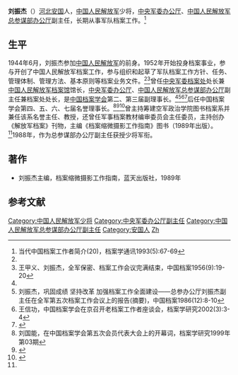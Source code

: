 '''刘振杰'''（{{bd|1927年|||}}）[[河北|河北]][[安国市|安国]]人，[[中国人民解放军|中国人民解放军]]少将，[[中央军委办公厅|中央军委办公厅]]、[[中国人民解放军总参谋部办公厅|中国人民解放军总参谋部办公厅]]副主任，长期从事军队档案工作。<ref name=jianjie>当代中国档案工作者简介(20)，档案学通讯1993(5):67-69</ref>

==生平==
1944年6月，刘振杰参加[[中国人民解放军|中国人民解放军]]的前身。1952年开始投身档案事业，参与开创了中国人民解放军档案工作，参与组织和起草了军队档案工作方针、任务、管理体制、管理方法、基本原则等档案业务文件。<ref name=jianjie/><ref>王甲义、刘振杰，全军保密、档案工作会议完满结束，中国档案1956(9):19-20</ref>曾任[[中央军事委员会办公厅保密和档案局|中央军委档案处]]处长兼[[中国人民解放军档案馆|中国人民解放军档案馆]]馆长，[[中央军委办公厅|中央军委办公厅]]、[[中国人民解放军总参谋部办公厅|中国人民解放军总参谋部办公厅]]副主任兼档案处处长，是[[中国档案学会|中国档案学会]]第二、第三届副理事长。<ref name=jianjie/><ref>刘振杰，巩固成绩 坚持改革 加强档案工作全面建设——总参办公厅刘振杰副主任在全军第五次档案工作会议上的报告(摘要)，中国档案1986(12):8-10</ref><ref>王信功，中国档案学会在京召开老档案工作者座谈会，档案学研究2002(3):3-4</ref><ref>{{Cite web |url=http://news.sina.com.cn/c/2004-07-07/07483011220s.shtml |title=走进中国人民解放军档案馆：高度机密的档案馆，新浪，2004-07-07 |accessdate=2016-12-21 |archive-date=2019-06-12 |archive-url=https://web.archive.org/web/20190612223010/http://news.sina.com.cn/c/2004-07-07/07483011220s.shtml |dead-url=no }}</ref>后任中国档案学会第四、五、六、七届名誉理事长。<ref>刘国能，在中国档案学会第五次会员代表大会上的开幕词，档案学研究1999年第03期</ref><ref>{{Cite web |url=http://www.hada.gov.cn/w_NewsShow.asp?ID=0:4986 |title=中国档案学会理事名录，河南档案信息网，2011-11-07 |accessdate=2016-12-21 |archive-date=2016-12-22 |archive-url=https://web.archive.org/web/20161222083426/http://www.hada.gov.cn/w_NewsShow.asp?ID=0:4986 |dead-url=no }}</ref><ref>{{Cite web |url=http://www.hada.gov.cn/html/News/28_4708.html |title=中国档案学会第七届理事会组成人员名单，新郑市档案信息网，2011-10-31 |accessdate=2016-12-21 |archive-date=2016-12-22 |archive-url=https://web.archive.org/web/20161222151842/http://www.hada.gov.cn/html/News/28_4708.html |dead-url=no }}</ref>曾主持筹建空军政治学院图书档案系并兼任该系名誉主任、教授，还曾任军事档案教材编审委员会主任委员，主持创办《解放军档案》刊物，主编《档案缩微摄影工作指南》图书（1989年出版）。<ref name=jianjie/>1988年，作为总参谋部办公厅副主任获授少将军衔。

==著作==
*刘振杰主编，档案缩微摄影工作指南，蓝天出版社，1989年

==参考文献==
{{reflist}}

{{DEFAULTSORT:Liu刘}}
[[Category:中国人民解放军少将|Category:中国人民解放军少将]]
[[Category:中央军委办公厅副主任|Category:中央军委办公厅副主任]]
[[Category:中国人民解放军总参谋部办公厅副主任|Category:中国人民解放军总参谋部办公厅副主任]]
[[Category:安国人|Category:安国人]]
[[Category:刘姓|Zh]]